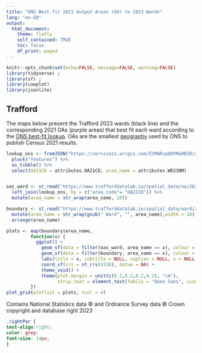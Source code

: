 ```yaml
---
title: "ONS Best-fit 2021 Output Areas (OA) to 2023 Wards"
lang: "en-GB"
output:
  html_document:
    theme: flatly
    self_contained: TRUE
    toc: false
    df_print: paged
---
```



<main>
```r
knitr::opts_chunk$set(echo=FALSE, message=FALSE, warning=FALSE)
library(tidyverse) ;
library(sf) ;
library(cowplot)
library(jsonlite)
```
<h2>Trafford</h2>

The maps below present the Trafford 2023 wards (black line) and the corresponding 2021 OAs (purple areas) that best fit each ward according to the [ONS best-fit lookup](https://geoportal.statistics.gov.uk/datasets/ons::output-area-to-ward-to-local-authority-district-may-2023-lookup-in-england-and-wales/explore). OAs are the smallest [geography](https://www.ons.gov.uk/methodology/geography/ukgeographies/censusgeographies/census2021geographies) used by ONS to publish Census 2021 results.

<div class = "row">
<div class = "col-md-12">
```r
lookup_ons <- fromJSON("https://services1.arcgis.com/ESMARspQHYMw9BZ9/arcgis/rest/services/OA21_WD23_LAD23_EW_LU/FeatureServer/0/query?where=LAD23NM%20%3D%20'TRAFFORD'&outFields=*&outSR=4326&f=json", flatten = TRUE) %>% 
  pluck("features") %>% 
  as_tibble() %>% 
  select(OA21CD = attributes.OA21CD, area_name = attributes.WD23NM)


oas_ward <- st_read("https://www.trafforddatalab.io/spatial_data/oa/2021/trafford_oa_generalised.geojson", quiet = TRUE) %>%
  left_join(lookup_ons, by = c("area_code"= "OA21CD")) %>%
  mutate(area_name = str_wrap(area_name, 18))

boundary <- st_read("https://www.trafforddatalab.io/spatial_data/ward/2023/trafford_ward_full_resolution.geojson", quiet = TRUE) %>%
  mutate(area_name = str_wrap(gsub(" Ward", "", area_name),width = 18)) %>%
  arrange(area_name)

plots <- map(boundary$area_name,
         function(x) {
           ggplot() +
             geom_sf(data = filter(oas_ward, area_name == x), colour = "#7e478b", fill = "#7e478b", alpha = 0.3, linewidth = 0.1) +
             geom_sf(data = filter(boundary, area_name == x), colour = "#212121", fill = "transparent", linewidth = 0.8) +
             labs(title = x, subtitle = NULL, caption = NULL, x = NULL, y = NULL) +
             coord_sf(crs = st_crs(4326), datum = NA) +
             theme_void() +
             theme(plot.margin = unit(c(0.2,0.2,0.2,0.2), "cm"),
                   strip.text = element_text(family = "Open Sans", size = 10, colour = "#757575", face = "plain"))
         })
plot_grid(plotlist = plots, ncol = 4)

```
</div>
</div>
<p class= "rightPar">Contains National Statistics data © and Ordnance Survey data © Crown copyright and database right 2023</p>
</main>

```css
.rightPar {
text-align:right;
color: grey;
font-size: 14px;
}
```